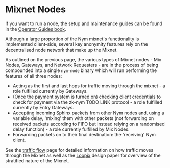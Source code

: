 
# Mixnet Nodes

<Callout type="info" emoji="ℹ️">

If you want to run a node, the setup and maintenance guides can be found in the [Operator Guides book](../../../operators/introduction).

</Callout>

Although a large proportion of the Nym mixnet's functionality is implemented client-side, several key anonymity features rely on the decentralised node network that make up the Mixnet.

As outlined on the previous page, the various types of Mixnet nodes - Mix Nodes, Gateways, and Network Requesters - are in the process of being compounded into a single `nym-node` binary which will run performing the features of all three nodes:
- Acting as the first and last hops for traffic moving through the mixnet - a role fulfilled currently by Gateways.
- (Once the payment system is turned on) checking client credentials to check for payment via the zk-nym TODO LINK protocol - a role fulfilled currently by Entry Gateways.
- Accepting incoming Sphinx packets from other Nym nodes and, using a variable delay, 'mixing' them with other packets (not forwarding on received packets according to FIFO but instead relying on a randomised delay function) - a role currently fulfilled by Mix Nodes.
- Forwarding packets on to their final destination: the 'receiving' Nym client.

See the [traffic flow](../../traffic) page for detailed information on how traffic moves through the Mixnet as well as the [Loopix](https://arxiv.org/pdf/1703.00536) design paper for overview of the stratified nature of the Mixnet.
